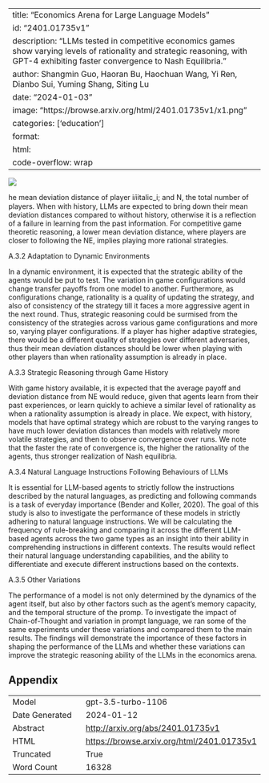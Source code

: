 
---
title: "Economics Arena for Large Language Models"
id: "2401.01735v1"
description: "LLMs tested in competitive economics games show varying levels of rationality and strategic reasoning, with GPT-4 exhibiting faster convergence to Nash Equilibria."
author: Shangmin Guo, Haoran Bu, Haochuan Wang, Yi Ren, Dianbo Sui, Yuming Shang, Siting Lu
date: "2024-01-03"
image: "https://browse.arxiv.org/html/2401.01735v1/x1.png"
categories: ['education']
format:
  html:
    code-overflow: wrap
---

![](https://browse.arxiv.org/html/2401.01735v1/x1.png)

he mean deviation distance of player i𝑖iitalic_i; and N, the total number of players.
When with history, LLMs are expected to bring down their mean deviation distances compared to without history, otherwise it is a reflection of a failure in learning from the past information. For competitive game theoretic reasoning, a lower mean deviation distance, where players are closer to following the NE, implies playing more rational strategies.




A.3.2 Adaptation to Dynamic Environments

In a dynamic environment, it is expected that the strategic ability of the agents would be put to test.
The variation in game configurations would change transfer payoffs from one model to another.
Furthermore, as configurations change, rationality is a quality of updating the strategy, and also of consistency of the strategy till it faces a more aggressive agent in the next round.
Thus, strategic reasoning could be surmised from the consistency of the strategies across various game configurations and more so, varying player configurations.
If a player has higher adaptive strategies, there would be a different quality of strategies over different adversaries, thus their mean deviation distances should be lower when playing with other players than when rationality assumption is already in place.




A.3.3 Strategic Reasoning through Game History

With game history available, it is expected that the average payoff and deviation distance from NE would reduce, given that agents learn from their past experiences, or learn quickly to achieve a similar level of rationality as when a rationality assumption is already in place.
We expect, with history, models that have optimal strategy which are robust to the varying ranges to have much lower deviation distances than models with relatively more volatile strategies, and then to observe convergence over runs.
We note that the faster the rate of convergence is, the higher the rationality of the agents, thus stronger realization of Nash equilibria.




A.3.4 Natural Language Instructions Following Behaviours of LLMs

It is essential for LLM-based agents to strictly follow the instructions described by the natural languages, as predicting and following commands is a task of everyday importance (Bender and Koller, 2020).
The goal of this study is also to investigate the performance of these models in strictly adhering to natural language instructions.
We will be calculating the frequency of rule-breaking and comparing it across the different LLM-based agents across the two game types as an insight into their ability in comprehending instructions in different contexts.
The results would reflect their natural language understanding capabilities, and the ability to differentiate and execute different instructions based on the contexts.




A.3.5 Other Variations

The performance of a model is not only determined by the dynamics of the agent itself, but also by other factors such as the agent's memory capacity, and the temporal structure of the promp.
To investigate the impact of Chain-of-Thought and variation in prompt language, we ran some of the same experiments under these variations and compared them to the main results.
The findings will demonstrate the importance of these factors in shaping the performance of the LLMs and whether these variations can improve the strategic reasoning ability of the LLMs in the economics arena.

## Appendix

|          |          |
|----------|----------|
| Model     | gpt-3.5-turbo-1106       |
| Date Generated     | 2024-01-12       |
| Abstract | [http://arxiv.org/abs/2401.01735v1](http://arxiv.org/abs/2401.01735v1)        |
| HTML     | [https://browse.arxiv.org/html/2401.01735v1](https://browse.arxiv.org/html/2401.01735v1)       |
| Truncated       | True       |
| Word Count       | 16328       |